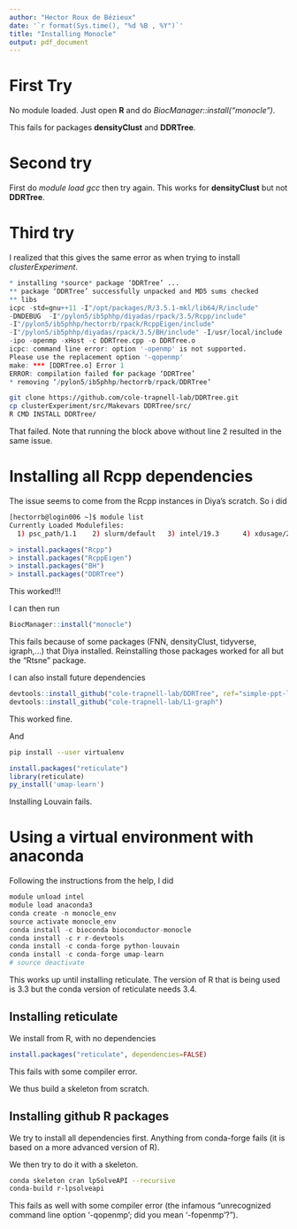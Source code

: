 ```yaml
---
author: "Hector Roux de Bézieux"
date: '`r format(Sys.time(), "%d %B , %Y")`'
title: "Installing Monocle"
output: pdf_document
---
```


# First Try

No module loaded.
Just open __R__ and do _BiocManager::install("monocle")_.

This fails for packages __densityClust__ and __DDRTree__.

# Second try

First do _module load gcc_ then try again. This works for __densityClust__ but not __DDRTree__.

# Third try 

I realized that this gives the same error as when trying to install _clusterExperiment_. 

```r
* installing *source* package ‘DDRTree’ ...
** package ‘DDRTree’ successfully unpacked and MD5 sums checked
** libs
icpc -std=gnu++11 -I"/opt/packages/R/3.5.1-mkl/lib64/R/include" 
-DNDEBUG  -I"/pylon5/ib5phhp/diyadas/rpack/3.5/Rcpp/include" 
-I"/pylon5/ib5phhp/hectorrb/rpack/RcppEigen/include" 
-I"/pylon5/ib5phhp/diyadas/rpack/3.5/BH/include" -I/usr/local/include   -fpic  -O3 
-ipo -openmp -xHost -c DDRTree.cpp -o DDRTree.o
icpc: command line error: option '-openmp' is not supported.
Please use the replacement option '-qopenmp'
make: *** [DDRTree.o] Error 1
ERROR: compilation failed for package ‘DDRTree’
* removing ‘/pylon5/ib5phhp/hectorrb/rpack/DDRTree’
```

```bash
git clone https://github.com/cole-trapnell-lab/DDRTree.git
cp clusterExperiment/src/Makevars DDRTree/src/
R CMD INSTALL DDRTree/
```

That failed. Note that running the block above without line 2 resulted in the same issue.

# Installing all Rcpp dependencies

The issue seems to come from the Rcpp instances in Diya's scratch. So i did
```bash
[hectorrb@login006 ~]$ module list
Currently Loaded Modulefiles:
  1) psc_path/1.1    2) slurm/default   3) intel/19.3      4) xdusage/2.1-1   5) R/3.5.3-mkl
```

```r
> install.packages("Rcpp")
> install.packages("RcppEigen")
> install.packages("BH")
> install.packages("DDRTree")
```

This worked!!!

I can then run 

```r
BiocManager::install("monocle")
```

This fails because of some packages (FNN, densityClust, tidyverse, igraph,...) that Diya installed. Reinstalling those packages worked for all but the "Rtsne" package.

I can also install future dependencies
```r
devtools::install_github("cole-trapnell-lab/DDRTree", ref="simple-ppt-like")
devtools::install_github("cole-trapnell-lab/L1-graph")
```
This worked fine.

And

```bash
pip install --user virtualenv
```

```r
install.packages("reticulate")
library(reticulate)
py_install('umap-learn')
```

Installing Louvain fails.


# Using a virtual environment with anaconda

Following the instructions from the help, I did

```r
module unload intel
module load anaconda3
conda create -n monocle_env
source activate monocle_env
conda install -c bioconda bioconductor-monocle
conda install -c r r-devtools 
conda install -c conda-forge python-louvain 
conda install -c conda-forge umap-learn 
# source deactivate
```
This works up until installing reticulate. The version of R that is being used is 3.3 but the conda version of reticulate needs 3.4.

## Installing reticulate

We install from R, with no dependencies 

```r
install.packages("reticulate", dependencies=FALSE)
```

This fails with some compiler error.

We thus build a skeleton from scratch.

## Installing github R packages

We try to install all dependencies first. Anything from conda-forge fails (it is based on a more advanced version of R).

We then try to do it with a skeleton.

```bash
conda skeleton cran lpSolveAPI --recursive
conda-build r-lpsolveapi
```

This fails as well with some compiler error (the infamous "unrecognized command line option '-qopenmp'; did you mean '-fopenmp'?"). 
